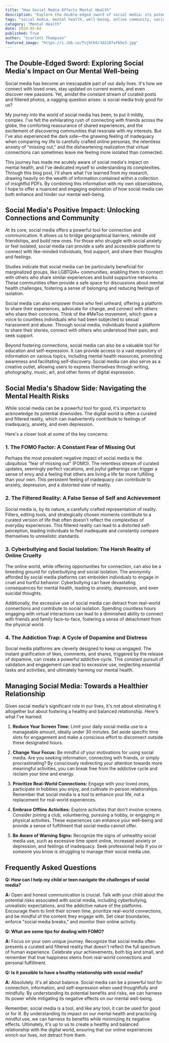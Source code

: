 ```yaml
---
title: "How Social Media Affects Mental Health"
description: "Explore the double-edged sword of social media: its potential benefits for connection and community, alongside its negative impacts like FOMO, filtered realities, and cyberbullying. This blog provides insights into managing social media use for a healthier relationship with the digital world."
tags: "social media, mental health, well-being, online community, social isolation, cyberbullying, FOMO, addiction, digital detox, screen time, mindfulness, online presence, social media impact, digital wellness, mental health awareness, digital ethics, internet culture"
category: "Mental Health"
date: 2024-05-04
published: True
author: "Scarlett Thompson"
featured_image: "https://i.ibb.co/TvjhCH4/3d2c07af65e3.jpg"
---
```


## The Double-Edged Sword: Exploring Social Media's Impact on Our Mental Well-being 

Social media has become an inescapable part of our daily lives. It's how we connect with loved ones, stay updated on current events, and even discover new passions.  Yet, amidst the constant stream of curated posts and filtered photos, a nagging question arises: is social media truly good for us? 

My journey into the world of social media has been, to put it mildly, complex. I've felt the exhilarating rush of connecting with friends across the globe, the comforting reassurance of shared experiences, and the excitement of discovering communities that resonate with my interests. But I've also experienced the dark side—the gnawing feeling of inadequacy when comparing my life to carefully crafted online personas, the relentless anxiety of "missing out," and the disheartening realization that virtual connections can sometimes leave me feeling more isolated than connected.

This journey has made me acutely aware of social media's impact on mental health, and I've dedicated myself to understanding its complexities.  Through this blog post, I'll share what I've learned from my research, drawing heavily on the wealth of information contained within a collection of insightful PDFs.  By combining this information with my own observations, I hope to offer a nuanced and engaging exploration of how social media can both enhance and hinder our mental well-being.

## Social Media's Positive Impact:  Unlocking Connections and Community

At its core, social media offers a powerful tool for connection and communication. It allows us to bridge geographical barriers, rekindle old friendships, and build new ones.  For those who struggle with social anxiety or feel isolated, social media can provide a safe and accessible platform to connect with like-minded individuals, find support, and share their thoughts and feelings.

Studies indicate that social media can be particularly beneficial for marginalized groups, like LGBTQIA+ communities, enabling them to connect with others who share similar experiences and build supportive networks. These communities often provide a safe space for discussions about mental health challenges, fostering a sense of belonging and reducing feelings of isolation. 

Social media can also empower those who feel unheard, offering a platform to share their experiences, advocate for change, and connect with others who share their concerns. Think of the #MeToo movement, which gave a voice to countless individuals who had been subjected to sexual harassment and abuse. Through social media, individuals found a platform to share their stories, connect with others who understood their pain, and seek support.

Beyond fostering connections, social media can also be a valuable tool for education and self-expression.  It can provide access to a vast repository of information on various topics, including mental health resources,  promoting awareness and facilitating self-discovery.  Social media can also serve as a creative outlet, allowing users to express themselves through writing, photography, music, art, and other forms of digital expression.

## Social Media's Shadow Side: Navigating the Mental Health Risks

While social media can be a powerful tool for good, it's important to acknowledge its potential downsides.  The digital world is often a curated and filtered reality, which can inadvertently contribute to feelings of inadequacy, anxiety, and even depression.

Here's a closer look at some of the key concerns:

### 1. The FOMO Factor:  A Constant Fear of Missing Out

Perhaps the most prevalent negative impact of social media is the ubiquitous "fear of missing out" (FOMO). The relentless stream of curated updates, seemingly perfect vacations, and joyful gatherings can trigger a sense of envy and a feeling that others are living a life far more fulfilling than your own.  This persistent feeling of inadequacy can contribute to anxiety, depression, and a distorted view of reality. 

### 2.  The Filtered Reality: A False Sense of Self and Achievement

Social media is, by its nature, a carefully crafted representation of reality.  Filters, editing tools, and strategically chosen moments contribute to a curated version of life that often doesn't reflect the complexities of everyday experiences.  This filtered reality can lead to a distorted self-perception, leading individuals to feel inadequate and constantly compare themselves to unrealistic standards.

### 3. Cyberbullying and Social Isolation:  The Harsh Reality of Online Cruelty

The online world, while offering opportunities for connection, can also be a breeding ground for cyberbullying and social isolation.   The anonymity afforded by social media platforms can embolden individuals to engage in cruel and hurtful behavior. Cyberbullying can have devastating consequences for mental health, leading to anxiety, depression, and even suicidal thoughts.

Additionally, the excessive use of social media can detract from real-world connections and contribute to social isolation.  Spending countless hours engaging with virtual interactions can lead to a diminished ability to connect with friends and family face-to-face, fostering a sense of detachment from the physical world.

### 4.  The Addiction Trap: A Cycle of Dopamine and Distress

Social media platforms are cleverly designed to keep us engaged.  The instant gratification of likes, comments, and shares, triggered by the release of dopamine, can create a powerful addictive cycle.  This constant pursuit of validation and engagement can lead to excessive use, neglecting essential tasks and activities, and ultimately harming our mental health.

##  Managing Social Media:  Towards a Healthier Relationship

Given social media's significant role in our lives, it's not about eliminating it altogether but about fostering a healthy and balanced relationship. Here's what I've learned:

1.  **Reduce Your Screen Time:** Limit your daily social media use to a manageable amount, ideally under 30 minutes.  Set aside specific time slots for engagement and make a conscious effort to disconnect outside these designated hours.

2. **Change Your Focus:**  Be mindful of your motivations for using social media. Are you seeking information, connecting with friends, or simply procrastinating?  By consciously redirecting your attention towards more meaningful activities, you can break free from the addictive cycle and reclaim your time and energy.

3. **Prioritize Real-World Connections:** Engage with your loved ones,  participate in hobbies you enjoy, and cultivate in-person relationships.  Remember that social media is a tool to enhance your life, not a replacement for real-world experiences.

4. **Embrace Offline Activities:**  Explore activities that don't involve screens.  Consider joining a club, volunteering, pursuing a hobby, or engaging in physical activities. These experiences can enhance your well-being and provide a sense of fulfillment that social media cannot offer.

5. **Be Aware of Warning Signs:**  Recognize the signs of unhealthy social media use, such as excessive time spent online, increased anxiety or depression, and feelings of inadequacy.  Seek professional help if you or someone you know is struggling to manage their social media use.

## Frequently Asked Questions

**Q: How can I help my child or teen navigate the challenges of social media?**

**A:**  Open and honest communication is crucial. Talk with your child about the potential risks associated with social media, including cyberbullying, unrealistic expectations, and the addictive nature of the platforms.  Encourage them to limit their screen time, prioritize real-world connections, and be mindful of the content they engage with.  Set clear boundaries, enforce "social media breaks," and monitor their online activity.  

**Q:  What are some tips for dealing with FOMO?**

**A:**  Focus on your own unique journey.  Recognize that social media often presents a curated and filtered reality that doesn't reflect the full spectrum of human experience.  Celebrate your achievements, both big and small, and remember that true happiness stems from real-world connections and personal fulfillment.

**Q:  Is it possible to have a healthy relationship with social media?**

**A:**  Absolutely. It's all about balance.  Social media can be a powerful tool for connection, information, and self-expression when used thoughtfully and mindfully.  By understanding its potential benefits and risks, we can harness its power while mitigating its negative effects on our mental well-being.

Remember, social media is a tool, and like any tool, it can be used for good or for ill. By understanding its impact on our mental health and practicing mindful use, we can harness its benefits while minimizing its negative effects.  Ultimately,  it's up to us to create a healthy and balanced relationship with the digital world, ensuring that our online experiences enrich our lives, not detract from them.  
